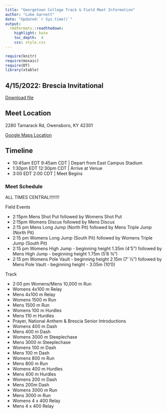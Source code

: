```yaml
---
title: "Georgetown College Track & Field Meet Information"
author: "Luke Garnett"
date: "Updated:`r Sys.time()`"
output:
  rmdformats::readthedown:
    highlight: kate
    toc_depth:  4
    css: style.css
---
```


```r
require(knitr)
require(mosaic)
require(DT)
library(xtable)
```



## 4/15/2022: Brescia Invitational

<a href="BresciaTF.pdf" target="_blank" class="btn btn-lg btn-outline">
    <i class="fa fa-file-pdf-o"></i>
    Download file
</a>

## Meet Location

2280 Tamarack Rd, Owensboro, KY 42301

[Google Maps Location](https://goo.gl/maps/V7MUbFDppA1RPLXo6)



## Timeline

- 10:45am EDT 9:45am CDT | Depart from East Campus Stadium
- 1:30pm EDT 12:30pm CDT | Arrive at Venue
- 3:00 EDT 2:00 CDT | Meet Begins

### Meet Schedule

ALL TIMES CENTRAL!!!!!!!!

Field Events

- 2:15pm Mens Shot Put followed by Womens Shot Put
- 2:15pm Womens Discus followed by Mens Discus
- 2:15 pm Mens Long Jump (North Pit) followed by Mens Triple Jump (North Pit)
- 2:15 pm Womens Long Jump (South Pit) followed by Womens Triple Jump (South Pit)
- 2:15 pm Womens High Jump - beginning height 1.35m (4’5”)
followed by Mens High Jump - beginning height 1.75m (5’8 ¾”)
- 2:15 pm Womens Pole Vault - beginning height 2.15m (7’ ½”) followed by Mens Pole Vault - beginning height - 3.05m (10’0)


Track

- 2:00 pm Womens/Mens 10,000 m Run
- Womens 4x100 m Relay
- Mens 4x100 m Relay
- Womens 1500 m Run
- Mens 1500 m Run
- Womens 100 m Hurdles
- Mens 110 m Hurdles
- Prayer, National Anthem & Brescia Senior Introductions
- Womens 400 m Dash
- Mens 400 m Dash
- Womens 3000 m Steeplechase
- Mens 3000 m Steeplechase
- Womens 100 m Dash
- Mens 100 m Dash
- Womens 800 m Run
- Mens 800 m Run
- Womens 400 m Hurdles
- Mens 400 m Hurdles
- Womens 200 m Dash
- Mens 200m Dash
- Womens 3000 m Run
- Mens 3000 m Run
- Womens 4 x 400 Relay
- Mens 4 x 400 Relay
